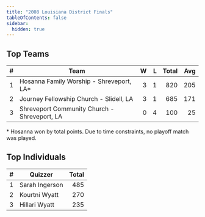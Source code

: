 ```yaml
---
title: "2008 Louisiana District Finals"
tableOfContents: false
sidebar:
  hidden: true
---
```


## Top Teams

|    # | Team                                         |    W |    L | Total |  Avg |
| ---: | -------------------------------------------- | ---: | ---: | ----: | ---: |
|    1 | Hosanna Family Worship - Shreveport, LA*     |    3 |    1 |   820 |  205 |
|    2 | Journey Fellowship Church - Slidell, LA      |    3 |    1 |   685 |  171 |
|    3 | Shreveport Community Church - Shreveport, LA |    0 |    4 |   100 |   25 |

\* Hosanna won by total points. Due to time constraints, no playoff match was played.

## Top Individuals

|    # | Quizzer        | Total |
| ---: | -------------- | ----: |
|    1 | Sarah Ingerson |   485 | 121 |
|    2 | Kourtni Wyatt  |   270 | 68  |
|    3 | Hillari Wyatt  |   235 | 59  |


